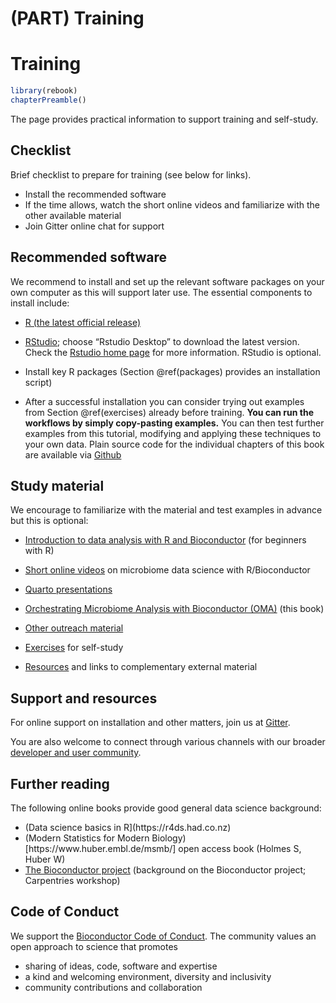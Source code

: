 # (PART) Training {-}

# Training {#training}

```r
library(rebook)
chapterPreamble()
```

The page provides practical information to support training and self-study.


## Checklist {#checklist}

Brief checklist to prepare for training (see below for links).

 * Install the recommended software
 * If the time allows, watch the short online videos and familiarize with the other available material
 * Join Gitter online chat for support


## Recommended software {#software}

We recommend to install and set up the relevant software packages on
your own computer as this will support later use. The essential
components to install include:

* [R (the latest official release)](https://www.r-project.org/) 

* [RStudio](https://www.rstudio.com/products/rstudio/download/);
  choose "Rstudio Desktop" to download the latest version. Check the
  [Rstudio home page](https://www.rstudio.com/) for more
  information. RStudio is optional.

* Install key R packages (Section \@ref(packages) provides an installation script)


* After a successful installation you can consider trying out examples
  from Section \@ref(exercises) already before training. **You can run
  the workflows by simply copy-pasting examples.** You can then test
  further examples from this tutorial, modifying and applying these
  techniques to your own data. Plain source code for the individual chapters of this book are available via [Github](https://github.com/microbiome/OMA/tree/master/R)


## Study material {#material}

We encourage to familiarize with the material and test examples in advance but this is optional:

 * [Introduction to data analysis with R and Bioconductor](https://carpentries-incubator.github.io/bioc-intro/) (for beginners with R)
 
 * [Short online videos](https://www.youtube.com/playlist?list=PLjiXAZO27elAJEptP59BN3whVJ61XIkST) on microbiome data science with R/Bioconductor  

 * [Quarto presentations](https://microbiome.github.io/outreach/index.html)

 * [Orchestrating Microbiome Analysis with Bioconductor (OMA)](https://microbiome.github.io/OMA/) (this book)

 * [Other outreach material](https://github.com/microbiome/outreach)

 * [Exercises](#exercises) for self-study

 * [Resources](#resources) and links to complementary external material



## Support and resources

For online support on installation and other matters, join us at
[Gitter](https://gitter.im/microbiome/miaverse?utm_source=badge&utm_medium=badge&utm_campaign=pr-badge&utm_content=badge).

You are also welcome to connect through various channels with our
broader [developer and user community](https://microbiome.github.io).


## Further reading

The following online books provide good general data science background:

  * (Data science basics in R](https://r4ds.had.co.nz)
  * (Modern Statistics for Modern Biology)[https://www.huber.embl.de/msmb/] open access book (Holmes S, Huber W)
  * [The Bioconductor
    project](https://carpentries-incubator.github.io/bioc-project/)
    (background on the Bioconductor project; Carpentries workshop)



## Code of Conduct {#coc}

We support the [Bioconductor Code of Conduct](https://bioconductor.github.io/bioc_coc_multilingual/). The community values an open approach to science that promotes 

  - sharing of ideas, code, software and expertise
  - a kind and welcoming environment, diversity and inclusivity
  - community contributions and collaboration

